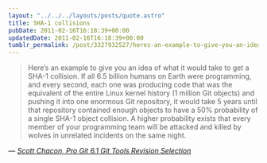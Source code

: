 ```yaml
---
layout: "../../../layouts/posts/quote.astro"
title: SHA-1 collisions
pubDate: 2011-02-16T16:18:39+00:00
updatedDate: 2011-02-16T16:18:39+00:00
tumblr_permalink: /post/3327932527/heres-an-example-to-give-you-an-idea-of-what-it
---
```


> Here’s an example to give you an idea of what it would take to get a SHA-1 collision. If all 6.5 billion humans on Earth were programming, and every second, each one was producing code that was the equivalent of the entire Linux kernel history (1 million Git objects) and pushing it into one enormous Git repository, it would take 5 years until that repository contained enough objects to have a 50% probability of a single SHA-1 object collision. A higher probability exists that every member of your programming team will be attacked and killed by wolves in unrelated incidents on the same night.

— <cite>[Scott Chacon, _Pro Git 6.1 Git Tools Revision Selection_](https://git-scm.com/book/en/v2/Git-Tools-Revision-Selection)</cite>
